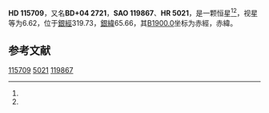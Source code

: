 {{Starbox begin
| name = HD 115709
}}
{{Starbox observe
| epoch = [[J2000.0|J2000.0]]
| constell = {{星座名待查}}<ref name=SIMBAD>{{cite web
 | url=http://simbad.u-strasbg.fr/simbad/sim-id?Ident=HR+5021
 | title =Pulsating variable Star
 | publisher=Centre de Données astronomiques de Strasbourg
 | work=SIMBAD
 | accessdate=2012-07-13}}</ref><ref name=DATA>{{cite web
 | url=http://vizier.u-strasbg.fr/viz-bin/VizieR-5?-out.add=.&-source=5050&-corr=PK=HR&-out.max=9999&HR=5021
 | title=VizieR Detailed Page
 | accessdate=2012-07-13
 | archive-date=2019-02-16
 | archive-url=https://web.archive.org/web/20190216081251/http://vizier.u-strasbg.fr/viz-bin/VizieR-5?-out.add=.&-source=5050&-corr=PK=HR&-out.max=9999&HR=5021
 | dead-url=no
 }}</ref>
| 星官 = 
| ra = {{RA|13|18|51.1}}<ref name=SIMBAD /><ref name=DATA />
| dec = {{DEC|+3|41|16}}<ref name=SIMBAD /><ref name=DATA />
| appmag_v = 6.62<ref name=SIMBAD /><ref name=DATA />
}}
{{Starbox character
| class = A1IV<ref name=SIMBAD /><ref name=DATA />
| b-v = 0.06<ref name=SIMBAD /><ref name=DATA />
| u-b = 0.03<ref name=SIMBAD /><ref name=DATA />
| r-i = <ref name=SIMBAD /><ref name=DATA />
| variable = 
}}
{{Starbox astrometry
| radial_v = 0.03
| prop_mo_ra = -1
| parallax = 
| p_error = 
}}
{{Starbox catalog
| names =BD+04 2721，[[SAO星表|SAO]] 119867，[[HD星表|HD]] 115709，[[HR星表|HR]] 5021}}
{{Starbox reference |Simbad=HR+5021}}
{{Starbox end}}

'''HD 115709'''，又名'''BD+04 2721'''，'''SAO 119867'''、'''HR 5021'''，是一颗恒星<ref name=SIMBAD /><ref name=DATA />，视星等为6.62，位于[[銀道座標系|銀經]]319.73，[[銀道座標系|銀緯]]65.66，其[[B1900.0|B1900.0]]坐标为赤經{{RA|13|13|47.1}}，赤緯{{DEC|+4|65.66|51}}。

== 参考文献 ==
{{reflist}}

{{star-stub}}

[[Category:HD和HDE天體|115709]]
[[Category:HR天體|5021]]
[[Category:SAO天體|119867]]